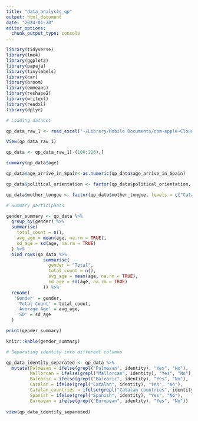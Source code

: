 ```yaml
---
title: "data_analysis_qp"
output: html_document
date: "2024-01-20"
editor_options: 
  chunk_output_type: console
---
```


```r
library(tidyverse)
library(lme4)
library(ggplot2)
library(papaja)
library(tinylabels)
library(car)
library(broom)
library(emmeans)
library(reshape2)
library(writexl)
library(readxl)
library(dplyr)
```

```r

# Loading dataset

qp_data_raw_1 <- read_excel("~/Library/Mobile Documents/com~apple~CloudDocs/rutgers/phd/second_year/QP/paper/RESULTS/data/qp_data_raw_1.xls")

View(qp_data_raw_1)

qp_data <- qp_data_raw_1[-(100:126),]

summary(qp_data$age)

qp_data$age_arrive_in_Spain<-as.numeric(qp_data$age_arrive_in_Spain)

qp_data$political_orientation <- factor(qp_data$political_orientation, levels = c("Far left", "Left", "Center-Left", "Centre", "Center-Right", "Right"))

qp_data$mother_tongue <- factor(qp_data$mother_tongue, levels = c("Catalan", "Both", "Spanish", "Other(s)"))

```

```r

# Summary participants

gender_summary <- qp_data %>%
  group_by(gender) %>%
  summarise(
    total_count = n(),
    avg_age = mean(age, na.rm = TRUE),
    sd_age = sd(age, na.rm = TRUE)
  ) %>%
  bind_rows(qp_data %>%
              summarise(
                gender = "Total",
                total_count = n(),
                avg_age = mean(age, na.rm = TRUE),
                sd_age = sd(age, na.rm = TRUE)
              )) %>%
  rename(
   'Gender' = gender,
    'Total Count' = total_count,
    'Average Age' = avg_age,
    'SD' = sd_age
  )

print(gender_summary)

knitr::kable(gender_summary)

```

```r
# Separating identity into different columns

qp_data_identity_separated <- qp_data %>%
  mutate(Palmesan = ifelse(grepl("Palmesan", identity), "Yes", "No"),
         Mallorcan = ifelse(grepl("Mallorcan", identity), "Yes", "No"),
         Balearic = ifelse(grepl("Balearic", identity), "Yes", "No"),
         Catalan = ifelse(grepl("Catalan", identity), "Yes", "No"),
         Catalan_countries = ifelse(grepl("Catalan countries", identity), "Yes", "No"),
         Spanish = ifelse(grepl("Spanish", identity), "Yes", "No"),
         European = ifelse(grepl("European", identity), "Yes", "No"))
         
view(qp_data_identity_separated)

```


